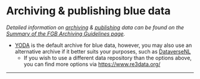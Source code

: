 

# Archiving & publishing blue data

*Detailed information on [archiving](https://fgb-rdm.nl/rdm/definitions/Definitions.html#archivingdata){target="_blank"} & [publishing](https://fgb-rdm.nl/rdm/definitions/Definitions.html#publishingdata){target="_blank"} data can be found on the [Summary of the FGB Archiving Guidelines page](https://fgb-rdm.nl/rdm/archiving/ArchivingGuidelinesSummary.html){target="_blank"}.*

-   [YODA](https://rdm.vu.nl/topics/yoda.html){target="_blank"} is the default archive for blue data, however, you may also use an alternative archive if it better suits your purposes, such as [DataverseNL](https://dataverse.nl/dataverse/vuamsterdam){target="_blank"}
    -   If you wish to use a different data repository than the options above, you can find more options via [https://www.re3data.org/](https://www.re3data.org/){target="_blank"}

------------------------------------------------------------------------

<br>
